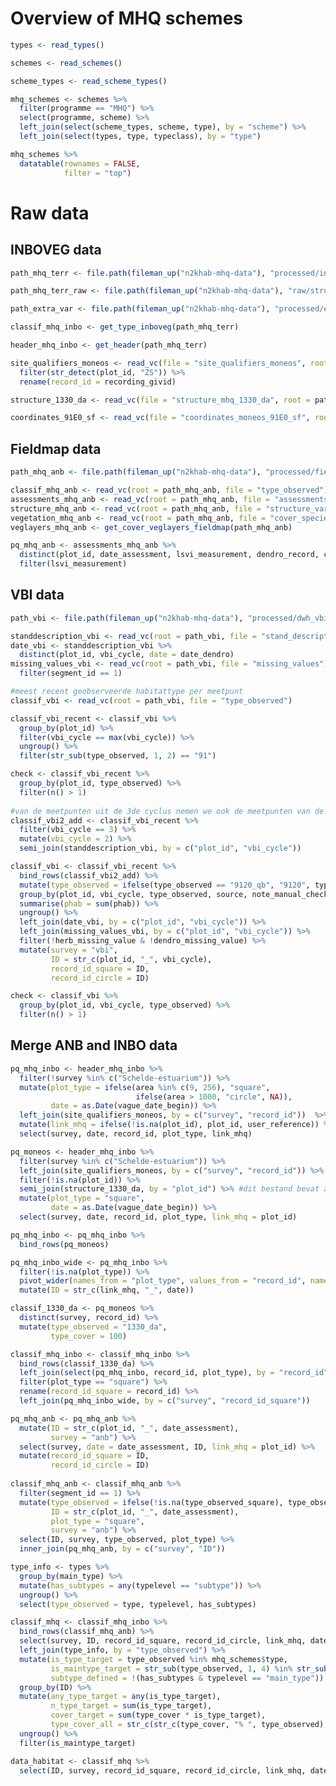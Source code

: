 # Overview of MHQ schemes

```r

types <- read_types()

schemes <- read_schemes()

scheme_types <- read_scheme_types()

mhq_schemes <- schemes %>%
  filter(programme == "MHQ") %>%
  select(programme, scheme) %>%
  left_join(select(scheme_types, scheme, type), by = "scheme") %>%
  left_join(select(types, type, typeclass), by = "type")
```

```r
mhq_schemes %>%
  datatable(rownames = FALSE,
            filter = "top")
```


# Raw data

## INBOVEG data

```r
path_mhq_terr <- file.path(fileman_up("n2khab-mhq-data"), "processed/inboveg_mhq_terr")

path_mhq_terr_raw <- file.path(fileman_up("n2khab-mhq-data"), "raw/structure_variables")

path_extra_var <- file.path(fileman_up("n2khab-mhq-data"), "processed/extra_var_mhq")

classif_mhq_inbo <- get_type_inboveg(path_mhq_terr)

header_mhq_inbo <- get_header(path_mhq_terr)

site_qualifiers_moneos <- read_vc(file = "site_qualifiers_moneos", root = path_mhq_terr) %>%
  filter(str_detect(plot_id, "ZS")) %>%
  rename(record_id = recording_givid)

structure_1330_da <- read_vc(file = "structure_mhq_1330_da", root = path_mhq_terr)

coordinates_91E0_sf <- read_vc(file = "coordinates_moneos_91E0_sf", root = path_mhq_terr)

```

## Fieldmap data

```r

path_mhq_anb <- file.path(fileman_up("n2khab-mhq-data"), "processed/fieldmap_mhq")

classif_mhq_anb <- read_vc(root = path_mhq_anb, file = "type_observed")
assessments_mhq_anb <- read_vc(root = path_mhq_anb, file = "assessments")
structure_mhq_anb <- read_vc(root = path_mhq_anb, file = "structure_vars")
vegetation_mhq_anb <- read_vc(root = path_mhq_anb, file = "cover_species")
veglayers_mhq_anb <- get_cover_veglayers_fieldmap(path_mhq_anb)

pq_mhq_anb <- assessments_mhq_anb %>%
  distinct(plot_id, date_assessment, lsvi_measurement, dendro_record, cover_species_record) %>%
  filter(lsvi_measurement)
```

## VBI data

```r

path_vbi <- file.path(fileman_up("n2khab-mhq-data"), "processed/dwh_vbi")

standdescription_vbi <- read_vc(root = path_vbi, file = "stand_description")
date_vbi <- standdescription_vbi %>%
  distinct(plot_id, vbi_cycle, date = date_dendro)
missing_values_vbi <- read_vc(root = path_vbi, file = "missing_values") %>%
  filter(segment_id == 1)

#meest recent geobserveerde habitattype per meetpunt
classif_vbi <- read_vc(root = path_vbi, file = "type_observed")

classif_vbi_recent <- classif_vbi %>%
  group_by(plot_id) %>%
  filter(vbi_cycle == max(vbi_cycle)) %>%
  ungroup() %>%
  filter(str_sub(type_observed, 1, 2) == "91")

check <- classif_vbi_recent %>%
  group_by(plot_id, type_observed) %>%
  filter(n() > 1)
  
#van de meetpunten uit de 3de cyclus nemen we ook de meetpunten van de 2de cyclus en gaan we uit van hetzelfde habitattype
classif_vbi2_add <- classif_vbi_recent %>%
  filter(vbi_cycle == 3) %>%
  mutate(vbi_cycle = 2) %>%
  semi_join(standdescription_vbi, by = c("plot_id", "vbi_cycle"))

classif_vbi <- classif_vbi_recent %>%
  bind_rows(classif_vbi2_add) %>%
  mutate(type_observed = ifelse(type_observed == "9120_qb", "9120", type_observed)) %>%
  group_by(plot_id, vbi_cycle, type_observed, source, note_manual_check) %>%
  summarise(phab = sum(phab)) %>%
  ungroup() %>%
  left_join(date_vbi, by = c("plot_id", "vbi_cycle")) %>%
  left_join(missing_values_vbi, by = c("plot_id", "vbi_cycle")) %>%
  filter(!herb_missing_value & !dendro_missing_value) %>%
  mutate(survey = "vbi",
         ID = str_c(plot_id, "_", vbi_cycle),
         record_id_square = ID,
         record_id_circle = ID)

check <- classif_vbi %>%
  group_by(plot_id, vbi_cycle, type_observed) %>%
  filter(n() > 1)
```

## Merge ANB and INBO data

```r

pq_mhq_inbo <- header_mhq_inbo %>%
  filter(!survey %in% c("Schelde-estuarium")) %>%
  mutate(plot_type = ifelse(area %in% c(9, 256), "square",
                            ifelse(area > 1000, "circle", NA)),
         date = as.Date(vague_date_begin)) %>%
  left_join(site_qualifiers_moneos, by = c("survey", "record_id"))  %>%
  mutate(link_mhq = ifelse(!is.na(plot_id), plot_id, user_reference)) %>%
  select(survey, date, record_id, plot_type, link_mhq)

pq_moneos <- header_mhq_inbo %>%
  filter(survey %in% c("Schelde-estuarium")) %>%
  left_join(site_qualifiers_moneos, by = c("survey", "record_id")) %>%
  filter(!is.na(plot_id)) %>%
  semi_join(structure_1330_da, by = "plot_id") %>% #dit bestand bevat alle plots met 1330_da
  mutate(plot_type = "square",
         date = as.Date(vague_date_begin)) %>%
  select(survey, date, record_id, plot_type, link_mhq = plot_id) 

pq_mhq_inbo <- pq_mhq_inbo %>%
  bind_rows(pq_moneos)

pq_mhq_inbo_wide <- pq_mhq_inbo %>%
  filter(!is.na(plot_type)) %>%
  pivot_wider(names_from = "plot_type", values_from = "record_id", names_prefix = "record_id_") %>%
  mutate(ID = str_c(link_mhq, "_", date))

classif_1330_da <- pq_moneos %>%
  distinct(survey, record_id) %>%
  mutate(type_observed = "1330_da",
         type_cover = 100)

classif_mhq_inbo <- classif_mhq_inbo %>%
  bind_rows(classif_1330_da) %>%
  left_join(select(pq_mhq_inbo, record_id, plot_type), by = "record_id") %>%
  filter(plot_type == "square") %>%
  rename(record_id_square = record_id) %>%
  left_join(pq_mhq_inbo_wide, by = c("survey", "record_id_square"))

pq_mhq_anb <- pq_mhq_anb %>%
  mutate(ID = str_c(plot_id, "_", date_assessment),
         survey = "anb") %>%
  select(survey, date = date_assessment, ID, link_mhq = plot_id) %>%
  mutate(record_id_square = ID,
         record_id_circle = ID)
  
classif_mhq_anb <- classif_mhq_anb %>%
  filter(segment_id == 1) %>%
  mutate(type_observed = ifelse(!is.na(type_observed_square), type_observed_square, type_observed_circle),
         ID = str_c(plot_id, "_", date_assessment),
         plot_type = "square",
         survey = "anb") %>%
  select(ID, survey, type_observed, plot_type) %>%
  inner_join(pq_mhq_anb, by = c("survey", "ID"))

type_info <- types %>%
  group_by(main_type) %>%
  mutate(has_subtypes = any(typelevel == "subtype")) %>%
  ungroup() %>%
  select(type_observed = type, typelevel, has_subtypes)

classif_mhq <- classif_mhq_inbo %>%
  bind_rows(classif_mhq_anb) %>%
  select(survey, ID, record_id_square, record_id_circle, link_mhq, date, type_observed, plot_type, type_cover) %>%
  left_join(type_info, by = "type_observed") %>%
  mutate(is_type_target = type_observed %in% mhq_schemes$type,
         is_maintype_target = str_sub(type_observed, 1, 4) %in% str_sub(mhq_schemes$type, 1, 4),
         subtype_defined = !(has_subtypes & typelevel == "main_type")) %>%
  group_by(ID) %>%
  mutate(any_type_target = any(is_type_target),
         n_type_target = sum(is_type_target),
         cover_target = sum(type_cover * is_type_target),
         type_cover_all = str_c(str_c(type_cover, "% ", type_observed), collapse = "; ")) %>%
  ungroup() %>%
  filter(is_maintype_target)

data_habitat <- classif_mhq %>%
  select(ID, survey, record_id_square, record_id_circle, link_mhq, date, type_observed, subtype_defined, type_cover, type_cover_all)
  
```

